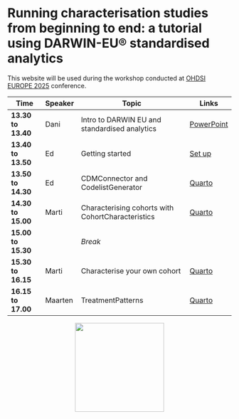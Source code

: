 # Running characterisation studies from beginning to end: a tutorial using DARWIN-EU® standardised analytics

This website will be used during the workshop conducted at [OHDSI EUROPE 2025](https://www.ohdsi-europe.org/symposium-event) conference.

| Time                | Speaker | Topic                                                                 | Links |  
|---------------------|---------|-----------------------------------------------------------------------| --- |  
|__13.30 to 13.40__ | Dani | Intro to DARWIN EU and standardised analytics | [PowerPoint]() |
|__13.40 to 13.50__ | Ed | Getting started | [Set up](setup.qmd) |
|__13.50 to 14.30__ | Ed | CDMConnector and CodelistGenerator | [Quarto](CodelistGenerator/index.qmd) |  
|__14.30 to 15.00__ | Marti | Characterising cohorts with CohortCharacteristics | [Quarto](CohortCharacteristics/index.qmd) |  
|__15.00 to 15.30__ |  | _Break_  | |  
|__15.30 to 16.15__ | Marti | Characterise your own cohort  | [Quarto](Practical.qmd) |  
|__16.15 to 17.00__ | Maarten | TreatmentPatterns  | [Quarto](TreatmentPatterns/index.qmd) |

<div style="text-align: center;">
  <img src="images/darwin.png" width="200" />
</div>